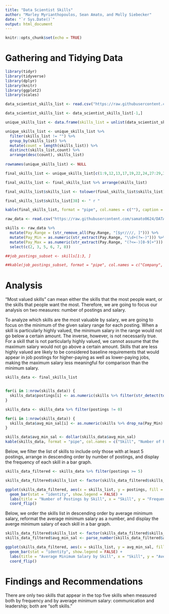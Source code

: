 ```yaml
---
title: "Data Scientist Skills"
author: "Marley Myrianthopoulos, Sean Amato, and Molly Siebecker"
date: "`r Sys.Date()`"
output: html_document
---
```


```r
knitr::opts_chunk$set(echo = TRUE)
```

# Gathering and Tidying Data

```r

library(tidyr)
library(tidyverse)
library(dplyr)
library(knitr)
library(ggplot2)
library(scales)

data_scientist_skills_list <- read.csv("https://raw.githubusercontent.com/samato0624/DATA607_Project3/main/docs/data_scientist_skills.csv")

data_scientist_skills_list <- data_scientist_skills_list[-1,]

unique_skills_list <- data.frame(skills_list = unlist(data_scientist_skills_list))

unique_skills_list <- unique_skills_list %>%
  filter(skills_list != "") %>%
  group_by(skills_list) %>%
  mutate(count = length(skills_list)) %>%
  distinct(skills_list,count) %>%
  arrange(desc(count), skills_list)
  
rownames(unique_skills_list) <- NULL

final_skills_list <- unique_skills_list[c(1:9,12,13,17,19,22,24,27:29,32,34,36:37,39,40,43,45,47:50,52,53,58,59,61,62,64,66,71,72,76,77,79:81,83:87),1]

final_skills_list <- final_skills_list %>% arrange(skills_list)

final_skills_list$skills_list <- tolower(final_skills_list$skills_list)

final_skills_list$skills_list[38] <- " r "

kable(final_skills_list, format = "pipe", col.names = c(""), caption = "Skills for Data Scientists", align = "c")

```

```r

raw_data <- read.csv("https://raw.githubusercontent.com/samato0624/DATA607_Project3/main/Raw_Data.csv")

skills <- raw_data %>%
  mutate(Pay.Range = (str_remove_all(Pay.Range, "[$yr////, ]"))) %>%
  mutate(Pay_Min = as.numeric(str_extract(Pay.Range, "\\d+(?=-)"))) %>%
  mutate(Pay_Max = as.numeric(str_extract(Pay.Range, "(?<=-)[0-9]+"))) %>%
  select(c(2, 3, 5, 6, 7, 8))

##job_postings_subset <- skills[1:3, ]

##kable(job_postings_subset, format = "pipe", col.names = c("Company", "Title", "Description", "Locale", "Minimum Salary", "Maximum Salary"), caption = "Sample Job Postings", align = "c")
```

# Analysis

"Most valued skills" can mean either the skills that the most people want, or the skills that people want the most. Therefore, we are going to focus our analysis on two measures: number of postings and salary. 

To analyze which skills are the most valuable by salary, we are going to focus on the minimum of the given salary range for each posting. When a skill is particularly highly valued, the minimum salary in the range would not go below a certain amount. The inverse, however, is not necessarily true. For a skill that is not particularly highly valued, we cannot assume that the maximum salary would not go above a certain amount. Skills that are less highly valued are likely to be considered baseline requirements that would appear in job postings for higher-paying as well as lower-paying jobs, making the maximum salary less meaningful for comparison than the minimum salary. 

```r

skills_data <- final_skills_list


for(i in 1:nrow(skills_data)) {
  skills_data$postings[i] <- as.numeric(skills %>% filter(str_detect(tolower(About.the.job),skills_data$skills_list[i])) %>% summarise(n = n()))
}

skills_data <- skills_data %>% filter(postings != 0)

for(i in 1:nrow(skills_data)) {
  skills_data$avg_min_sal[i] <- as.numeric(skills %>% drop_na(Pay_Min) %>% filter(str_detect(tolower(About.the.job),skills_data$skills_list[i])) %>% summarise(avg = mean(Pay_Min)))
}

skills_data$avg_min_sal <- dollar(skills_data$avg_min_sal)
kable(skills_data, format = "pipe", col.names = c("Skill", "Number of Postings", "Average Minimum Salary"), caption = "Skills for Data Scientists", align = "c", digits = 0)
```

Below, we filter the list of skills to include only those with at least 5 postings, arrange in descending order by number of postings, and display the frequency of each skill in a bar graph.

```r
skills_data_filtered <- skills_data %>% filter(postings >= 5)

skills_data_filtered$skills_list <- factor(skills_data_filtered$skills_list, levels = skills_data_filtered$skills_list[order(skills_data_filtered$postings, decreasing = FALSE)])

ggplot(skills_data_filtered, aes(x = skills_list, y = postings, fill = skills_list)) +
  geom_bar(stat = "identity", show.legend = FALSE) +
  labs(title = "Number of Postings by Skill", x = "Skill", y = "Frequency") +
  coord_flip() 
```

Below, we order the skills list in descending order by average minimum salary, reformat the average minimum salary as a number, and display the averge minimum salary of each skill in a bar graph.

```r
skills_data_filtered$skills_list <- factor(skills_data_filtered$skills_list, levels = skills_data_filtered$skills_list[order(skills_data_filtered$avg_min_sal, decreasing = FALSE)])
skills_data_filtered$avg_min_sal <- parse_number(skills_data_filtered$avg_min_sal)

ggplot(skills_data_filtered, aes(x = skills_list, y = avg_min_sal, fill = skills_list)) +
  geom_bar(stat = "identity", show.legend = FALSE) +
  labs(title = "Average Minimum Salary by Skill", x = "Skill", y = "Average Minimum Salary (dollars per year)") +
  coord_flip()
```

# Findings and Recommendations

There are only two skills that appear in the top five skills when measured both by frequency and by average minimum salary: communication and leadership; both are "soft skills."



